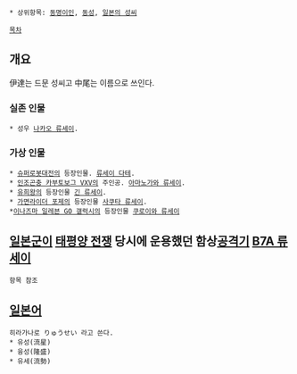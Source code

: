  * 상위항목: [[동명이인]], [[동성]], [[일본의 성씨]]

 [[목차]]
== 개요 ==
伊達는 드문 성씨고 中尾는 이름으로 쓰인다.
=== 실존 인물 ===
 * 성우 [[나카오 류세이]].
=== 가상 인물 ===
 * [[슈퍼로봇대전]]의 등장인물. [[류세이 다테]].
 * [[인조곤충 카부토보그 VXV]]의 주인공. [[아마노가와 류세이]].
 * [[유희왕]]의 등장인물 [[긴 류세이]].
 * [[가면라이더 포제]]의 등장인물 [[사쿠타 류세이]].
 *[[이나즈마 일레븐 GO 갤럭시]]의 등장인물 [[쿠로이와 류세이]]

== [[일본군]]이 [[태평양 전쟁]] 당시에 운용했던 함상[[공격기]] [[B7A 류세이]] ==
 항목 참조

== [[일본어]]  ==
 히라가나로 りゅうせい 라고 쓴다.
 * 유성(流星)
 * 융성(隆盛)
 * 유세(流勢) 
